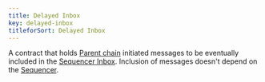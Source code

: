 ```yaml
---
title: Delayed Inbox
key: delayed-inbox
titleforSort: Delayed Inbox
---
```


A contract that holds [Parent chain](/intro/glossary#parent-chain) initiated messages to be eventually included in the
[Sequencer Inbox](/intro/glossary#sequencer). Inclusion of messages doesn't depend on the [Sequencer](/intro/glossary#sequencer).
